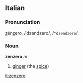 ==Italian==
===Pronunciation===
<u>z</u>én<u>z</u>ero, /ˈdzendzero/, /<tt>"dzendzero</tt>/
===Noun===
'''zenzero''' ''m''

# [[ginger]] (the [[spice]])

[[it:zenzero]]